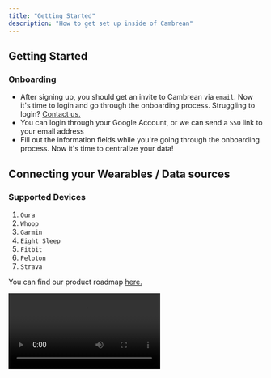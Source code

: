 ```yaml
---
title: "Getting Started"
description: "How to get set up inside of Cambrean"
---
```


## Getting Started
### Onboarding 
- After signing up, you should get an invite to Cambrean via `email`. Now it's time to login and go through the onboarding process. Struggling to login? <a href="mailto:hello@cambrean.com">Contact us.</a>
- You can login through your Google Account, or we can send a `SSO` link to your email address
- Fill out the information fields while you're going through the onboarding process. Now it's time to centralize your data!

## Connecting your Wearables / Data sources 
### Supported Devices
1. `Oura`
2. `Whoop`
3. `Garmin`
4. `Eight Sleep`
5. `Fitbit`
6. `Peloton`
7. `Strava`

You can find our product roadmap <a href="https://cambrean.canny.io/"> here.</a> 


![Conversion](/images/connecting.devices.demo.mp4)

